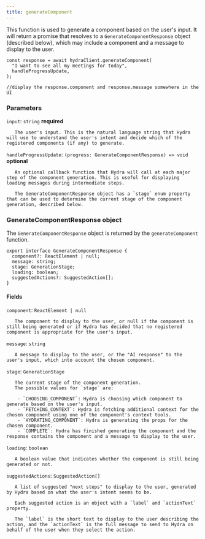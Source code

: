 ```yaml
---
title: generateComponent
---
```


This function is used to generate a component based on the user's input. It will return a promise that resolves to a `GenerateComponentResponse` object (described below), which may include a component and a message to display to the user.

```tsx
const response = await hydraClient.generateComponent(
  "I want to see all my meetings for today",
  handleProgressUpdate,
);

//display the response.component and response.message somewhere in the UI
```

### Parameters

`input`: `string` **required**

       The user's input. This is the natural language string that Hydra will use to understand the user's intent and decide which of the registered components (if any) to generate.

`handleProgressUpdate`: `(progress: GenerateComponentResponse) => void` **optional**

       An optional callback function that Hydra will call at each major step of the component generation. This is useful for displaying loading messages during intermediate steps.

       The GenerateComponentResponse object has a `stage` enum property that can be used to determine the current stage of the component generation, described below.

### GenerateComponentResponse object

The `GenerateComponentResponse` object is returned by the `generateComponent` function.

```tsx
export interface GenerateComponentResponse {
  component?: ReactElement | null;
  message: string;
  stage: GenerationStage;
  loading: boolean;
  suggestedActions?: SuggestedAction[];
}
```

#### Fields

`component`: `ReactElement | null`

       The component to display to the user, or null if the component is still being generated or if Hydra has decided that no registered component is appropriate for the user's input.

`message`: `string`

       A message to display to the user, or the "AI response" to the user's input, which into account the chosen component.

`stage`: `GenerationStage`

       The current stage of the component generation.
       The possible values for `stage` are:

        - `CHOOSING_COMPONENT`: Hydra is choosing which component to generate based on the user's input.
        - `FETCHING_CONTEXT`: Hydra is fetching additional context for the chosen component using one of the component's context tools.
        - `HYDRATING_COMPONENT`: Hydra is generating the props for the chosen component.
        - `COMPLETE`: Hydra has finished generating the component and the response contains the component and a message to display to the user.

`loading`: `boolean`

       A boolean value that indicates whether the component is still being generated or not.

`suggestedActions`: `SuggestedAction[]`

       A list of suggested "next steps" to display to the user, generated by Hydra based on what the user's intent seems to be.

       Each suggested action is an object with a `label` and `actionText` property.

       The `label` is the short text to display to the user describing the action, and the `actionText` is the full message to send to Hydra on behalf of the user when they select the action.
